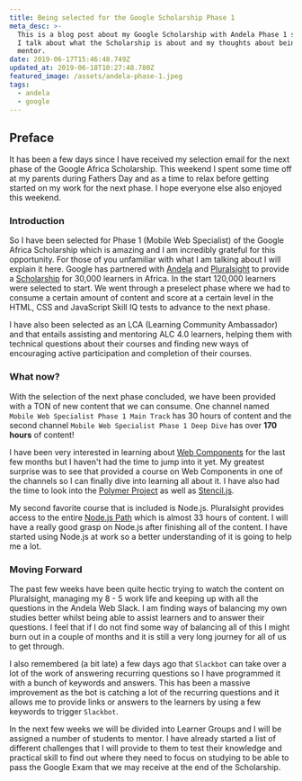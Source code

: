 ```yaml
---
title: Being selected for the Google Scholarship Phase 1
meta_desc: >-
  This is a blog post about my Google Scholarship with Andela Phase 1 selection.
  I talk about what the Scholarship is about and my thoughts about being a
  mentor.
date: 2019-06-17T15:46:48.749Z
updated_at: 2019-06-18T10:27:48.780Z
featured_image: /assets/andela-phase-1.jpeg
tags:
  - andela
  - google
---
```

## Preface

It has been a few days since I have received my selection email for the next phase of the Google Africa Scholarship. This weekend I spent some time off at my parents during Fathers Day and as a time to relax before getting started on my work for the next phase. I hope everyone else also enjoyed this weekend.

### Introduction

So I have been selected for Phase 1 (Mobile Web Specialist) of the Google Africa Scholarship which is amazing and I am incredibly grateful for this opportunity. For those of you unfamiliar with what I am talking about I will explain it here. Google has partnered with [Andela](https://andela.com) and [Pluralsight](http://pluralsight.com) to provide a [Scholarship](https://africa.googleblog.com/2019/04/advance-your-career-with-google-africa.html) for 30,000 learners in Africa. In the start 120,000 learners were selected to start. We went through a preselect phase where we had to consume a certain amount of content and score at a certain level in the HTML, CSS and JavaScript Skill IQ tests to advance to the next phase.

I have also been selected as an LCA (Learning Community Ambassador) and that entails assisting and mentoring ALC 4.0 learners, helping them with technical questions about their courses and finding new ways of encouraging active participation and completion of their courses.

### What now?

With the selection of the next phase concluded, we have been provided with a TON of new content that we can consume. One channel named `Mobile Web Specialist Phase 1 Main Track` has 30 hours of content and the second channel `Mobile Web Specialist Phase 1 Deep Dive` has over **170 hours** of content! 

I have been very interested in learning about [Web Components](https://www.webcomponents.org/) for the last few months but I haven't had the time to jump into it yet. My greatest surprise was to see that provided a course on Web Components in one of the channels so I can finally dive into learning all about it. I have also had the time to look into the [Polymer Project](https://www.polymer-project.org/) as well as [Stencil.js](https://stenciljs.com/).

My second favorite course that is included is Node.js. Pluralsight provides access to the entire [Node.js Path](https://www.pluralsight.com/paths/node-js) which is almost 33 hours of content. I will have a really good grasp on Node.js after finishing all of the content. I have started using Node.js at work so a better understanding of it is going to help me a lot.

### Moving Forward

The past few weeks have been quite hectic trying to watch the content on Pluralsight, managing my 8 - 5 work life and keeping up with all the questions in the Andela Web Slack. I am finding ways of balancing my own studies better whilst being able to assist learners and to answer their questions. I feel that if I do not find some way of balancing all of this I might burn out in a couple of months and it is still a very long journey for all of us to get through.

I also remembered (a bit late) a few days ago that `Slackbot` can take over a lot of the work of answering recurring questions so I have programmed it with a bunch of keywords and answers. This has been a massive improvement as the bot is catching a lot of the recurring questions and it allows me to provide links or answers to the learners by using a few keywords to trigger `Slackbot`.

In the next few weeks we will be divided into Learner Groups and I will be assigned a number of students to mentor. I have already started a list of different challenges that I will provide to them to test their knowledge and practical skill to find out where they need to focus on studying to be able to pass the Google Exam that we may receive at the end of the Scholarship.

